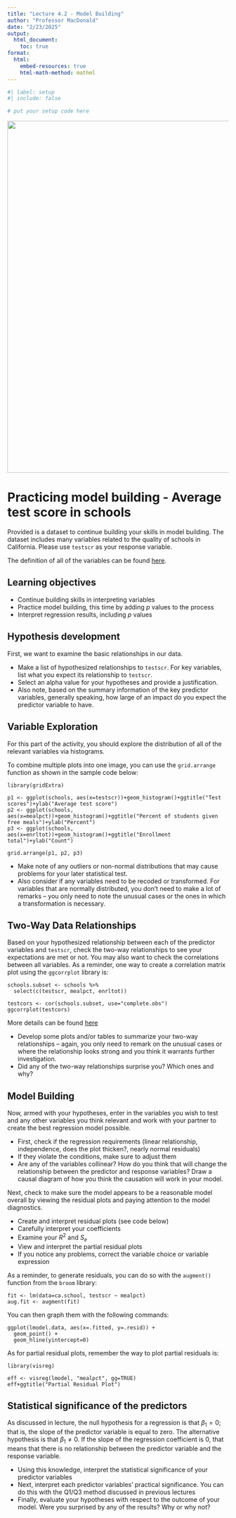 ```yaml
---
title: "Lecture 4.2 - Model Building"
author: "Professor MacDonald"
date: "2/23/2025"
output:
  html_document:
    toc: true
format: 
  html:
    embed-resources: true
    html-math-method: mathml
---
```


```r
#| label: setup 
#| include: false

# put your setup code here
```

![](ca.schools.jpg){width="800"}

# Practicing model building - Average test score in schools

Provided is a dataset to continue building your skills in model building. The dataset includes many variables related to the quality of schools in California. Please use `testscr` as your response variable.

The definition of all of the variables can be found [here](https://vincentarelbundock.github.io/Rdatasets/doc/Ecdat/Caschool.html).

## Learning objectives

-   Continue building skills in interpreting variables
-   Practice model building, this time by adding $p$ values to the process
-   Interpret regression results, including $p$ values

## Hypothesis development

First, we want to examine the basic relationships in our data.

-   Make a list of hypothesized relationships to `testscr`. For key variables, list what you expect its relationship to `testscr`.
-   Select an alpha value for your hypotheses and provide a justification.
-   Also note, based on the summary information of the key predictor variables, generally speaking,     how large of an impact do you expect the predictor variable to have.

## Variable Exploration

For this part of the activity, you should explore the distribution of all of the relevant variables via histograms.

To combine multiple plots into one image, you can use the `grid.arrange` function as shown in the sample code below:

```         
library(gridExtra)

p1 <- ggplot(schools, aes(x=testscr))+geom_histogram()+ggtitle("Test scores")+ylab("Average test score")
p2 <- ggplot(schools, aes(x=mealpct))+geom_histogram()+ggtitle("Percent of students given free meals")+ylab("Percent")
p3 <- ggplot(schools, aes(x=enrltot))+geom_histogram()+ggtitle("Enrollment total")+ylab("Count")

grid.arrange(p1, p2, p3)
```

-   Make note of any outliers or non-normal distributions that may cause problems for your later statistical test.
-   Also consider if any variables need to be recoded or transformed. For variables that are normally distributed, you don't need to make a lot of remarks -- you only need to note the unusual cases or the ones in which a transformation is necessary.

## Two-Way Data Relationships

Based on your hypothesized relationship between each of the predictor variables and `testscr`, check the two-way relationships to see your expectations are met or not. You may also want to check the correlations between all variables. As a reminder, one way to create a correlation matrix plot using the `ggcorrplot` library is:

```         
schools.subset <- schools %>% 
  select(c(testscr, mealpct, enrltot))

testcors <- cor(schools.subset, use="complete.obs")
ggcorrplot(testcors)
```

More details can be found [here](http://www.sthda.com/english/wiki/ggcorrplot-visualization-of-a-correlation-matrix-using-ggplot2)

-   Develop some plots and/or tables to summarize your two-way relationships -- again, you only need to remark on the unusual cases or where the relationship looks strong and you think it warrants further investigation.
-   Did any of the two-way relationships surprise you? Which ones and why?

## Model Building

Now, armed with your hypotheses, enter in the variables you wish to test and any other variables you think relevant and work with your partner to create the best regression model possible.

-   First, check if the regression requirements (linear relationship, independence, does the plot thicken?, nearly normal residuals)
-   If they violate the conditions, make sure to adjust them
-   Are any of the variables collinear? How do you think that will change the relationship between the predictor and response variables? Draw a causal diagram of how you think the causation will work in your model.

Next, check to make sure the model appears to be a reasonable model overall by viewing the residual plots and paying attention to the model diagnostics.

-   Create and interpret residual plots (see code below)
-   Carefully interpret your coefficients
-   Examine your $R^2$ and $S_e$
-   View and interpret the partial residual plots
-   If you notice any problems, correct the variable choice or variable expression

As a reminder, to generate residuals, you can do so with the `augment()` function from the `broom` library:

```         
fit <- lm(data=ca.school, testscr ~ mealpct)
aug.fit <- augment(fit)
```

You can then graph them with the following commands:

```         
ggplot(lmodel.data, aes(x=.fitted, y=.resid)) + 
  geom_point() + 
  geom_hline(yintercept=0)
```

As for partial residual plots, remember the way to plot partial residuals is:

```         
library(visreg)

eff <- visreg(lmodel, "mealpct", gg=TRUE)
eff+ggtitle("Partial Residual Plot")
```

## Statistical significance of the predictors

As discussed in lecture, the null hypothesis for a regression is that $\beta_1=0$; that is, the slope of the predictor variable is equal to zero. The alternative hypothesis is that $\beta_1\neq0$. If the slope of the regression coefficient is $0$, that means that there is no relationship between the predictor variable and the response variable.

-   Using this knowledge, interpret the statistical significance of your predictor variables
-   Next, interpret each predictor variables' practical significance. You can do this with the Q1/Q3 method discussed in previous lectures
-   Finally, evaluate your hypotheses with respect to the outcome of your model. Were you surprised by any of the results? Why or why not?
